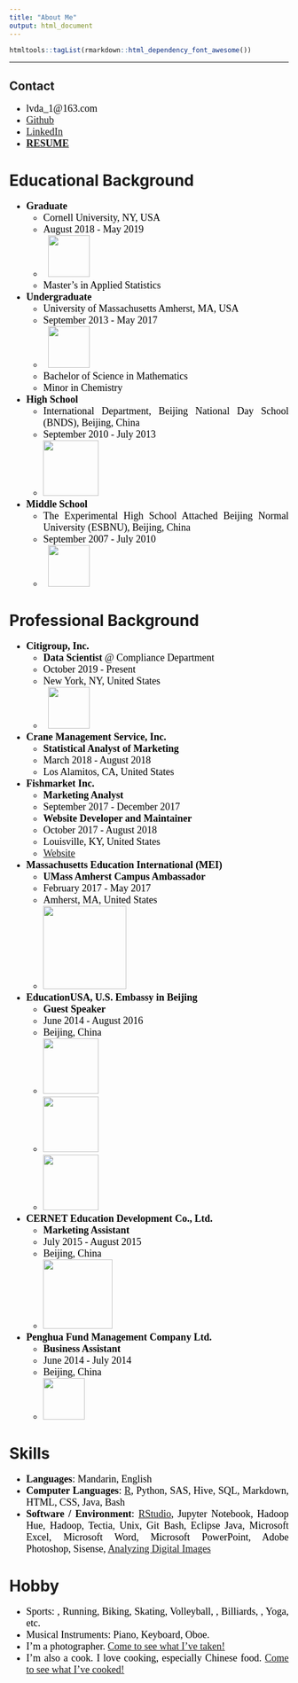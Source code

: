 ```yaml
---
title: "About Me"
output: html_document
---
```


<style>
ul {font-family: Times New Roman; color: black; font-size: 18px; text-align: justify;}
</style>



<div id="backhome"><a href="index.html"><i class="fa fa-home" aria-hidden="true"></i></a></div>

```r
htmltools::tagList(rmarkdown::html_dependency_font_awesome())
```

---

<div class="about-contact">

# Contact
- <i class="fas fa-envelope-square"></i> lvda_1\@163.com
- [<i class="fab fa-github-square"></i> Github](https://github.com/HarryLu95)
- [<i class="fab fa-linkedin"></i> LinkedIn](https://www.linkedin.com/in/dalu0511/)
- [<i class="fas fa-file"></i> **RESUME**](Resume.html)

</div>



<div class="about-content">

# <i class="fas fa-graduation-cap"></i> Educational Background
- <i class="fas fa-university"></i> **Graduate**
    - Cornell University, NY, USA
    - August 2018 - May 2019
    - <i class="fa fa-hand-o-right"></i> &nbsp;&nbsp;[<img src="https://raw.githubusercontent.com/HarryLu95/dalu/master/Buttons%20%26%20Logos/Cornell_Logo.png" width="75">](https://www.cornell.edu/)
    - Master's in Applied Statistics
- <i class="fas fa-university"></i> **Undergraduate**
    - University of Massachusetts Amherst, MA, USA
    - September 2013 - May 2017
    - <i class="fa fa-hand-o-right"></i> &nbsp;&nbsp;[<img src="https://raw.githubusercontent.com/HarryLu95/dalu/master/Buttons%20%26%20Logos/UMA_Logo.png" width="75">](http://www.umass.edu/)
    - Bachelor of Science in Mathematics
    - Minor in Chemistry
- <i class="fas fa-school"></i> **High School**
    - International Department, Beijing National Day School (BNDS), Beijing, China
    - September 2010 - July 2013
    - <i class="fa fa-hand-o-right"></i> [<img src="https://raw.githubusercontent.com/HarryLu95/dalu/master/Buttons%20%26%20Logos/BNDS_Logo.png" width="100">](http://www.bndsedu.com/)
- <i class="fas fa-school"></i> **Middle School**
    - The Experimental High School Attached Beijing Normal University (ESBNU), Beijing, China
    - September 2007 - July 2010
    - <i class="fa fa-hand-o-right"></i> &nbsp;&nbsp;[<img src="https://raw.githubusercontent.com/HarryLu95/dalu/master/Buttons%20%26%20Logos/SDSZ_Logo.png" width="75">](http://www.sdsz.com.cn/item/list.asp?id=1635)

# <i class="fas fa-briefcase"></i> Professional Background
- **Citigroup, Inc.**
    - **Data Scientist** @ Compliance Department
    - October 2019 - Present
    - New York, NY, United States
    - <i class="fa fa-hand-o-right"></i> &nbsp;&nbsp;[<img src="https://raw.githubusercontent.com/HarryLu95/dalu/master/Buttons%20%26%20Logos/Citi_Logo.png" width="75">](https://www.citigroup.com/citi/)
- **Crane Management Service, Inc.**
    - **Statistical Analyst of Marketing**
    - March 2018 - August 2018
    - Los Alamitos, CA, United States
- **Fishmarket Inc.**
    - **Marketing Analyst**
    - September 2017 - December 2017
    - **Website Developer and Maintainer**
    - October 2017 - August 2018
    - Louisville, KY, United States
    - <i class="fa fa-hand-o-right"></i> [Website](http://fishmarketseafoods.net)
- **Massachusetts Education International (MEI)**
    - **UMass Amherst Campus Ambassador**
    - February 2017 - May 2017
    - Amherst, MA, United States
    - <i class="fa fa-hand-o-right"></i>[<img src="https://raw.githubusercontent.com/HarryLu95/dalu/master/Buttons%20%26%20Logos/MEI_Logo.png" width="150">](https://www.meiedu.us/)
- **EducationUSA, U.S. Embassy in Beijing**
    - **Guest Speaker**
    - June 2014 - August 2016
    - Beijing, China
    - <i class="fa fa-hand-o-right"></i> [<img src="https://raw.githubusercontent.com/HarryLu95/dalu/master/Buttons%20%26%20Logos/EducationUSA_US_Logo.png" width="100">](https://educationusa.state.gov/centers/educationusa-china)
    - <i class="fa fa-hand-o-right"></i> [<img src="https://raw.githubusercontent.com/HarryLu95/dalu/master/Buttons%20%26%20Logos/EducationUSA_China_Logo.png" width="100">](https://china.usembassy-china.org.cn/education-culture/study-usa/)
    - <i class="fa fa-hand-o-right"></i> [<img src="https://raw.githubusercontent.com/HarryLu95/dalu/master/Buttons%20%26%20Logos/Weibo_Logo.jpg" width="100">](https://weibo.com/educationusa)
- **CERNET Education Development Co., Ltd.**
    - **Marketing Assistant**
    - July 2015 - August 2015
    - Beijing, China
    - <i class="fa fa-hand-o-right"></i>[<img src="https://raw.githubusercontent.com/HarryLu95/dalu/master/Buttons%20%26%20Logos/CernetEdu_Logo.jpg" width="125">](http://www.cerschool.edu.cn/)
- **Penghua Fund Management Company Ltd.**
    - **Business Assistant**
    - June 2014 - July 2014
    - Beijing, China
    - <i class="fa fa-hand-o-right"></i> [<img src="https://raw.githubusercontent.com/HarryLu95/dalu/master/Buttons%20%26%20Logos/PengHua_Logo.jpg" width="75">](https://www.phfund.com.cn/web/en/index)

# Skills
- **Languages**: Mandarin, English
- **Computer Languages**: [R](https://www.r-project.org/), Python, SAS, Hive, SQL, Markdown, HTML, CSS, Java, Bash
- **Software / Environment**: [RStudio](https://www.rstudio.com/), Jupyter Notebook, Hadoop Hue, Hadoop, Tectia, Unix, Git Bash, Eclipse Java, Microsoft Excel, Microsoft Word, Microsoft PowerPoint, Adobe Photoshop, Sisense, [Analyzing Digital Images](http://www.umassk12.net/adi/)

# Hobby
- Sports: <i class="fas fa-swimmer"></i>, Running, Biking, Skating, Volleyball, <i class="fas fa-table-tennis"></i>, Billiards, <i class="fas fa-chess"></i>, Yoga, etc.
- Musical Instruments: Piano, Keyboard, Oboe.
- I'm a photographer. [Come to see what I've taken!](Gallery.html)
- I'm also a cook. I love cooking, especially Chinese food. [Come to see what I've cooked!](Gallery.html)

</div>